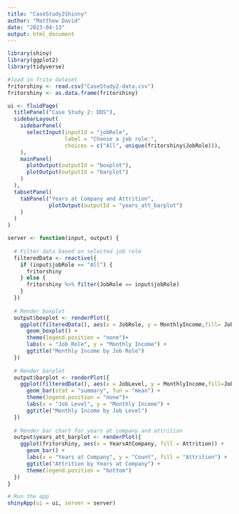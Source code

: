 ---
title: "CaseStudy2Shinny"
author: "Matthew David"
date: "2023-04-13"
output: html_document
---

```{r}
library(shiny)
library(ggplot2)
library(tidyverse)

#load in frito dataset 
fritorshiny <- read.csv("CaseStudy2-data.csv")
fritorshiny <- as.data.frame(fritorshiny)

ui <- fluidPage(
  titlePanel("Case Study 2: DDS"),
  sidebarLayout(
    sidebarPanel(
      selectInput(inputId = "jobRole",
                  label = "Choose a job role:",
                  choices = c("All", unique(fritorshiny$JobRole))),
    ),
    mainPanel(
      plotOutput(outputId = "boxplot"),
      plotOutput(outputId = "barplot")
    )
  ),
  tabsetPanel(
    tabPanel("Years at Company and Attrition",
             plotOutput(outputId = "years_att_barplot")
    )
  )
)

server <- function(input, output) {
  
  # Filter data based on selected job role
  filteredData <- reactive({
    if (input$jobRole == "All") {
      fritorshiny
    } else {
      fritorshiny %>% filter(JobRole == input$jobRole)
    }
  })
  
  # Render boxplot
  output$boxplot <- renderPlot({
    ggplot(filteredData(), aes(x = JobRole, y = MonthlyIncome,fill= JobRole)) +
      geom_boxplot() +
      theme(legend.position = "none")+
      labs(x = "Job Role", y = "Monthly Income") +
      ggtitle("Monthly Income by Job Role")
  })
  
  # Render barplot
  output$barplot <- renderPlot({
    ggplot(filteredData(), aes(x = JobLevel, y = MonthlyIncome,fill=JobLevel)) +
      geom_bar(stat = "summary", fun = "mean") +
      theme(legend.position = "none")+
      labs(x = "Job Level", y = "Monthly Income") +
      ggtitle("Monthly Income by Job Level")
  })
  
  # Render bar chart for years at company and attrition
  output$years_att_barplot <- renderPlot({
    ggplot(fritorshiny, aes(x = YearsAtCompany, fill = Attrition)) +
      geom_bar() +
      labs(x = "Years at Company", y = "Count", fill = "Attrition") +
      ggtitle("Attrition by Years at Company") +
      theme(legend.position = "bottom")
  })
}

# Run the app
shinyApp(ui = ui, server = server)

```
